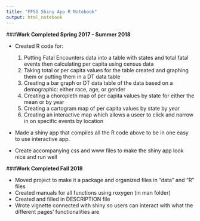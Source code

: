 ```yaml
---
title: "FFSG Shiny App R Notebook"
output: html_notebook
---
```


###<strong>Work Completed Spring 2017 - Summer 2018</strong>

* Created R code for:
  1. Putting Fatal Encounters data into a table with states and total fatal events then calculating per capita using census data
  1. Taking total or per capita values for the table created and graphing them or putting them in a DT data table
  1. Creating a bar graph or DT data table of the data based on a demographic: either race, age, or gender
  1. Creating a choropleth map of per capita values by state for either the mean or by year
  1. Creating a cartogram map of per capita values by state by year
  1. Creating an interactive map which allows a useer to click and narrow in on specific events by location
  
* Made a shiny app that compiles all the R code above to be in one easy to use interactive app.

* Create accompanying css and www files to make the shiny app look nice and run well

###<strong>Work Completed Fall 2018</strong>

* Moved project to make it a package and organized files in "data" and "R" files
* Created manuals for all functions using roxygen (in man folder)
* Created and filled in DESCRIPTION file
* Wrote vignette connected with shiny so users can interact with what the different pages' functionalities are
